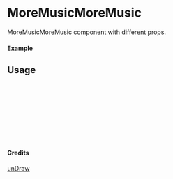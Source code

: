 
<Meta of={MoreMusicMoreMusic} title="unDraw/MoreMusicMoreMusic" />

# MoreMusicMoreMusic

MoreMusicMoreMusic component with different props.

#### Example

<Canvas of={MoreMusicMoreMusic.Primary} />

## Usage

```ts
import { MoreMusicMoreMusic } from "yadl-ui";

const Example = () => {
  return (
      <MoreMusicMoreMusic />
  );
};

export default Example;
```

#### Credits
[unDraw](https://undraw.co/illustrations)
